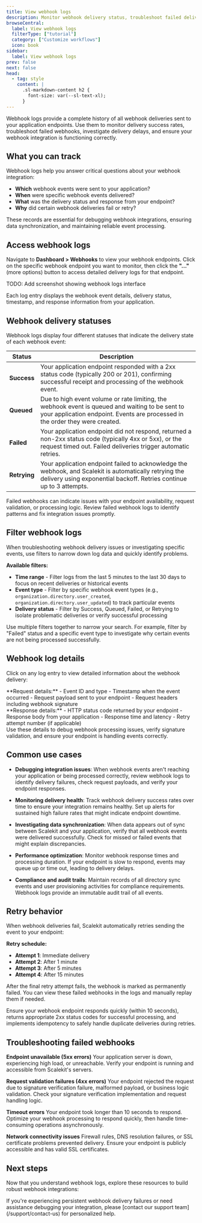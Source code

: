 ```yaml
---
title: View webhook logs
description: Monitor webhook delivery status, troubleshoot failed deliveries, and track webhook events sent to your application endpoints.
browseCentral:
  label: View webhook logs
  filterType: ["tutorial"]
  category: ["Customize workflows"]
  icon: book
sidebar:
  label: View webhook logs
prev: false
next: false
head:
  - tag: style
    content: |
      .sl-markdown-content h2 {
        font-size: var(--sl-text-xl);
      }
---
```



Webhook logs provide a complete history of all webhook deliveries sent to your application endpoints. Use them to monitor delivery success rates, troubleshoot failed webhooks, investigate delivery delays, and ensure your webhook integration is functioning correctly.

## What you can track

Webhook logs help you answer critical questions about your webhook integration:

- **Which** webhook events were sent to your application?
- **When** were specific webhook events delivered?
- **What** was the delivery status and response from your endpoint?
- **Why** did certain webhook deliveries fail or retry?

These records are essential for debugging webhook integrations, ensuring data synchronization, and maintaining reliable event processing.

## Access webhook logs

Navigate to **Dashboard > Webhooks** to view your webhook endpoints. Click on the specific webhook endpoint you want to monitor, then click the **"..."** (more options) button to access detailed delivery logs for that endpoint.


TODO: Add screenshot showing webhook logs interface

Each log entry displays the webhook event details, delivery status, timestamp, and response information from your application.

## Webhook delivery statuses

Webhook logs display four different statuses that indicate the delivery state of each webhook event:

| Status | Description |
|--------|-------------|
| **Success** | Your application endpoint responded with a 2xx status code (typically 200 or 201), confirming successful receipt and processing of the webhook event. |
| **Queued** | Due to high event volume or rate limiting, the webhook event is queued and waiting to be sent to your application endpoint. Events are processed in the order they were created. |
| **Failed** | Your application endpoint did not respond, returned a non-2xx status code (typically 4xx or 5xx), or the request timed out. Failed deliveries trigger automatic retries. |
| **Retrying** | Your application endpoint failed to acknowledge the webhook, and Scalekit is automatically retrying the delivery using exponential backoff. Retries continue up to 3 attempts. |

<Aside type="caution" title="Handling failed webhooks">
Failed webhooks can indicate issues with your endpoint availability, request validation, or processing logic. Review failed webhook logs to identify patterns and fix integration issues promptly.
</Aside>

## Filter webhook logs

When troubleshooting webhook delivery issues or investigating specific events, use filters to narrow down log data and quickly identify problems.

**Available filters:**

- **Time range** - Filter logs from the last 5 minutes to the last 30 days to focus on recent deliveries or historical events
- **Event type** - Filter by specific webhook event types (e.g., `organization.directory.user_created`, `organization.directory.user_updated`) to track particular events
- **Delivery status** - Filter by Success, Queued, Failed, or Retrying to isolate problematic deliveries or verify successful processing

Use multiple filters together to narrow your search. For example, filter by "Failed" status and a specific event type to investigate why certain events are not being processed successfully.

## Webhook log details

Click on any log entry to view detailed information about the webhook delivery:

<CardGrid>

<div>
**Request details:**
- Event ID and type
- Timestamp when the event occurred
- Request payload sent to your endpoint
- Request headers including webhook signature
</div>

<div>
**Response details:**
- HTTP status code returned by your endpoint
- Response body from your application
- Response time and latency
- Retry attempt number (if applicable)
</div>
</CardGrid>
Use these details to debug webhook processing issues, verify signature validation, and ensure your endpoint is handling events correctly.

## Common use cases

- **Debugging integration issues**: When webhook events aren't reaching your application or being processed correctly, review webhook logs to identify delivery failures, check request payloads, and verify your endpoint responses.

- **Monitoring delivery health**: Track webhook delivery success rates over time to ensure your integration remains healthy. Set up alerts for sustained high failure rates that might indicate endpoint downtime.

- **Investigating data synchronization**: When data appears out of sync between Scalekit and your application, verify that all webhook events were delivered successfully. Check for missed or failed events that might explain discrepancies.

- **Performance optimization**: Monitor webhook response times and processing duration. If your endpoint is slow to respond, events may queue up or time out, leading to delivery delays.

- **Compliance and audit trails**: Maintain records of all directory sync events and user provisioning activities for compliance requirements. Webhook logs provide an immutable audit trail of all events.

## Retry behavior

When webhook deliveries fail, Scalekit automatically retries sending the event to your endpoint:

**Retry schedule:**
- **Attempt 1**: Immediate delivery
- **Attempt 2**: After 1 minute
- **Attempt 3**: After 5 minutes
- **Attempt 4**: After 15 minutes

After the final retry attempt fails, the webhook is marked as permanently failed. You can view these failed webhooks in the logs and manually replay them if needed.

<Aside type="tip" title="Best practices for webhook reliability">
Ensure your webhook endpoint responds quickly (within 10 seconds), returns appropriate 2xx status codes for successful processing, and implements idempotency to safely handle duplicate deliveries during retries.
</Aside>

## Troubleshooting failed webhooks

**Endpoint unavailable (5xx errors)**
Your application server is down, experiencing high load, or unreachable. Verify your endpoint is running and accessible from Scalekit's servers.

**Request validation failures (4xx errors)**
Your endpoint rejected the request due to signature verification failure, malformed payload, or business logic validation. Check your signature verification implementation and request handling logic.

**Timeout errors**
Your endpoint took longer than 10 seconds to respond. Optimize your webhook processing to respond quickly, then handle time-consuming operations asynchronously.

**Network connectivity issues**
Firewall rules, DNS resolution failures, or SSL certificate problems prevented delivery. Ensure your endpoint is publicly accessible and has valid SSL certificates.

## Next steps

Now that you understand webhook logs, explore these resources to build robust webhook integrations:

<CardGrid>
  <LinkCard
    title="Implement webhooks"
    href="/authenticate/implement-workflows/implement-webhooks/"
    description="Set up webhook endpoints and verify signatures"
  />
  <LinkCard
    title="Webhook integration patterns"
    href="/dev-kit/guides/webhook-use-cases/"
    description="Common patterns for user lifecycle and organization management"
  />
  <LinkCard
    title="Webhooks best practices"
    href="/guides/webhooks-best-practices/"
    description="Advanced patterns for reliable webhook processing"
  />
  <LinkCard
    title="Webhook events reference"
    href="/reference/webhooks/directory-events/"
    description="Complete reference for all webhook event types and payloads"
  />
</CardGrid>

<Aside type="note" title="Need help with webhook issues?">
If you're experiencing persistent webhook delivery failures or need assistance debugging your integration, please [contact our support team](/support/contact-us) for personalized help.
</Aside>
